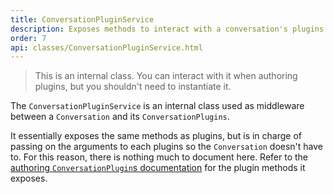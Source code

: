 ```yaml
---
title: ConversationPluginService
description: Exposes methods to interact with a conversation's plugins.
order: 7
api: classes/ConversationPluginService.html
---
```


> This is an internal class. You can interact with it when authoring plugins, but you shouldn't need to instantiate it.

The `ConversationPluginService` is an internal class used as middleware between a `Conversation` and its `ConversationPlugins`.

It essentially exposes the same methods as plugins, but is in charge of passing on the arguments to each plugins so the `Conversation` doesn't have to.
For this reason, there is nothing much to document here.
Refer to the [authoring `ConversationPlugin`s documentation](../conversation-plugins/authoring-plugins#plugin-definition-properties) for the plugin methods it exposes.

